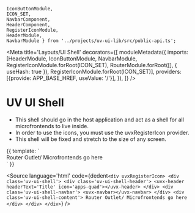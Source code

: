     IconButtonModule, 
    ICON_SET, 
    NavbarComponent, 
    HeaderComponent, 
    RegisterIconModule, 
    HeaderModule, 
    NavbarModule } from '../projects/uv-ui-lib/src/public-api.ts';

<Meta
    title='Layouts/UI Shell'
    decorators={[
        moduleMetadata({
            imports: [HeaderModule, IconButtonModule, NavbarModule, RegisterIconModule.forRoot(ICON_SET), RouterModule.forRoot([], { useHash: true }), RegisterIconModule.forRoot(ICON_SET)],
            providers: [{provide: APP_BASE_HREF, useValue: '/'}],
        }),
    ]}
/>

# UV UI Shell

- This shell should go in the host application and act as a shell for all microfrontends to live inside.
- In order to use the icons, you must use the uvxRegisterIcon provider.
- This shell will be fixed and stretch to the size of any screen.

<Canvas>
    <Story height="100vh" width="100vw" name="UI Shell">
  {{
    template: 
    `
    <div uvxRegisterIcon>
        <div class='uv-ui-shell'>
            <div class='uv-ui-shell-header'>
                <uvx-header headerText='Title' icon='apps-quad'></uvx-header>
            </div>
            <div class='uv-ui-shell-navbar'>
                <uvx-navbar></uvx-navbar>
            </div>
            <div class='uv-ui-shell-content'>
                Router Outlet/ Microfrontends go here
            </div>
        </div>
    </div>
    `
  }}
</Story>
</Canvas>

<Source
  language='html'
  code={dedent`
     <div uvxRegisterIcon>
        <div class='uv-ui-shell'>
            <div class='uv-ui-shell-header'>
                <uvx-header headerText='Title' icon='apps-quad'></uvx-header>
            </div>
            <div class='uv-ui-shell-navbar'>
                <uvx-navbar></uvx-navbar>
            </div>
            <div class='uv-ui-shell-content'>
                Router Outlet/ Microfrontends go here
            </div>
        </div>
    </div>
  `}
/>


